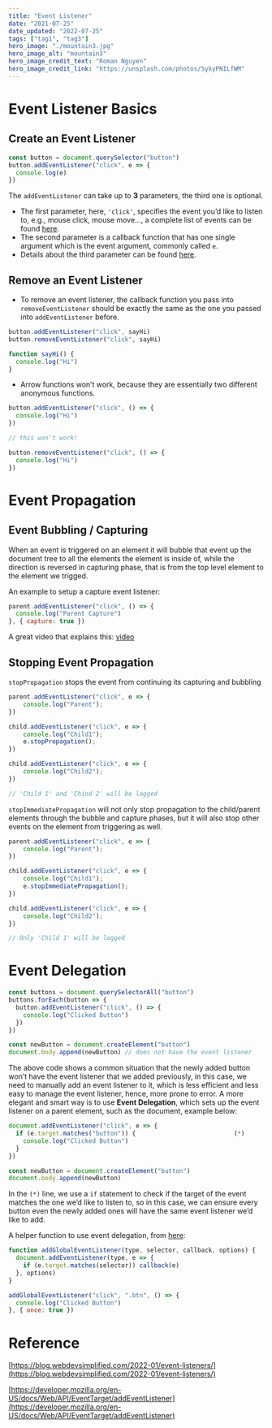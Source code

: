 ```yaml
---
title: "Event Listener"
date: "2021-07-25"
date_updated: "2022-07-25"
tags: ["tag1", "tag3"]
hero_image: "./mountain3.jpg"
hero_image_alt: "mountain3"
hero_image_credit_text: "Roman Nguyen"
hero_image_credit_link: "https://unsplash.com/photos/5ykyPNILfWM"
---
```



# Event Listener Basics

## Create an Event Listener

```javascript
const button = document.querySelector("button")
button.addEventListener("click", e => {
  console.log(e)
})
```

The `addEventListener` can take up to **3** parameters, the third one is optional. 

- The first parameter, here, `'click'`, specifies the event you’d like to listen to, e.g., mouse click, mouse move..., a complete list of events can be found [here](https://developer.mozilla.org/en-US/docs/Web/Events).
- The second parameter is a callback function that has one single argument which is the event argument, commonly called `e`.
- Details about the third parameter can be found [here](https://developer.mozilla.org/en-US/docs/Web/API/EventTarget/addEventListener#parameters).

## Remove an Event Listener

- To remove an event listener, the callback function you pass into `removeEventListener` should be exactly the same as the one you passed into `addEventListener` before.

```jsx
button.addEventListener("click", sayHi)
button.removeEventListener("click", sayHi)

function sayHi() {
  console.log("Hi")
}
```

- Arrow functions won’t work, because they are essentially two different anonymous functions.

```jsx
button.addEventListener("click", () => {
  console.log("Hi")
})

// this won't work!

button.removeEventListener("click", () => {
  console.log("Hi")
})
```

# Event Propagation

## Event Bubbling / Capturing

When an event is triggered on an element it will bubble that event up the document tree to all the elements the element is inside of, while the direction is reversed in capturing phase, that is from the top level element to the element we trigged.

An example to setup a capture event listener:

```jsx
parent.addEventListener("click", () => {
  console.log("Parent Capture")
}, { capture: true })
```

A great video that explains this: [video](https://youtu.be/XF1_MlZ5l6M?t=232)

## Stopping Event Propagation

`stopPropagation` stops the event from continuing its capturing and bubbling

```jsx
parent.addEventListener("click", e => {
    console.log("Parent");
})

child.addEventListener("click", e => {
    console.log("Child1");
    e.stopPropagation();
})

child.addEventListener("click", e => {
    console.log("Child2");
})

// 'Child 1' and 'Chind 2' will be logged
```

`stopImmediatePropagation` will not only stop propagation to the child/parent elements through the bubble and capture phases, but it will also stop other events on the element from triggering as well.

```jsx
parent.addEventListener("click", e => {
    console.log("Parent");
})

child.addEventListener("click", e => {
    console.log("Child1");
    e.stopImmediatePropagation();
})

child.addEventListener("click", e => {
    console.log("Child2");
})

// Only 'Child 1' will be logged
```

# Event Delegation

```jsx
const buttons = document.querySelectorAll("button")
buttons.forEach(button => {
  button.addEventListener("click", () => {
    console.log("Clicked Button")
  })
})

const newButton = document.createElement("button")
document.body.append(newButton) // does not have the event listener
```

The above code shows a common situation that the newly added button won’t have the event listener that we added previously, in this case, we need to manually add an event listener to it, which is less efficient and less easy to manage the event listener, hence, more prone to error. A more elegant and smart way is to use **Event Delegation**, which sets up the event listener on a parent element, such as the document, example below:

```jsx
document.addEventListener("click", e => {
  if (e.target.matches("button")) {                           (*)
    console.log("Clicked Button")
  }
})

const newButton = document.createElement("button")
document.body.append(newButton)
```

In the `(*)` line, we use a `if` statement to check if the target of the event matches the one we’d like to listen to, so in this case, we can ensure every button even the newly added ones will have the same event listener we’d like to add.

A helper function to use event delegation, from [here](https://blog.webdevsimplified.com/2022-01/event-listeners/):

```jsx
function addGlobalEventListener(type, selector, callback, options) {
  document.addEventListener(type, e => {
    if (e.target.matches(selector)) callback(e)
  }, options)
}

addGlobalEventListener("click", ".btn", () => {
  console.log("Clicked Button")
}, { once: true })
```

# Reference

[https://blog.webdevsimplified.com/2022-01/event-listeners/](https://blog.webdevsimplified.com/2022-01/event-listeners/)

[https://developer.mozilla.org/en-US/docs/Web/API/EventTarget/addEventListener](https://developer.mozilla.org/en-US/docs/Web/API/EventTarget/addEventListener)